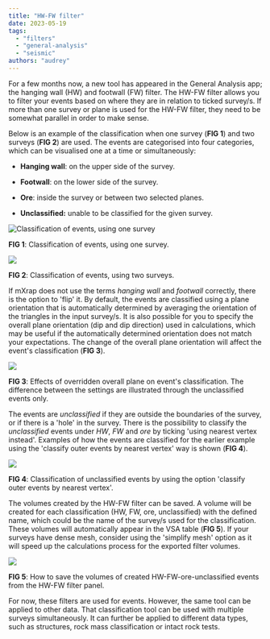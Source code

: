 ```yaml
---
title: "HW-FW filter"
date: 2023-05-19
tags:
  - "filters"
  - "general-analysis"
  - "seismic"
authors: "audrey"
---
```


For a few months now, a new tool has appeared in the General Analysis app; the hanging wall (HW) and footwall (FW) filter. The HW-FW filter allows you to filter your events based on where they are in relation to ticked survey/s. If more than one survey or plane is used for the HW-FW filter, they need to be somewhat parallel in order to make sense.

Below is an example of the classification when one survey (**FIG 1**) and two surveys (**FIG 2**) are used. The events are categorised into four categories, which can be visualised one at a time or simultaneously:

- **Hanging wall**: on the upper side of the survey.

- **Footwall**: on the lower side of the survey.

- **Ore**: inside the survey or between two selected planes.

- **Unclassified:** unable to be classified for the given survey.

![](/img/Classification_Events.png "Classification of events, using one survey")

**FIG 1**: Classification of events, using one survey.

![](/img/Classificaiton_2-survey.png)

**FIG 2**: Classification of events, using two surveys.

If mXrap does not use the terms _hanging wall_ and _footwall_ correctly, there is the option to 'flip' it. By default, the events are classified using a plane orientation that is automatically determined by averaging the orientation of the triangles in the input survey/s. It is also possible for you to specify the overall plane orientation (dip and dip direction) used in calculations, which may be useful if the automatically determined orientation does not match your expectations. The change of the overall plane orientation will affect the event's classification (**FIG 3**).

![](/img/Changing-overall-plane.png)

**FIG 3**: Effects of overridden overall plane on event's classification. The difference between the settings are illustrated through the unclassified events only.

The events are _unclassified_ if they are outside the boundaries of the survey, or if there is a 'hole' in the survey. There is the possibility to classify the _unclassified_ events under _HW_, _FW_ and _ore_ by ticking 'using nearest vertex instead'. Examples of how the events are classified for the earlier example using the 'classify outer events by nearest vertex' way is shown (**FIG 4**).

![](/img/Using-Nearest-Vertex.png)

**FIG 4**: Classification of unclassified events by using the option 'classify outer events by nearest vertex'.

The volumes created by the HW-FW filter can be saved. A volume will be created for each classification (HW, FW, ore, unclassified) with the defined name, which could be the name of the survey/s used for the classification. These volumes will automatically appear in the VSA table (**FIG 5**). If your surveys have dense mesh, consider using the 'simplify mesh' option as it will speed up the calculations process for the exported filter volumes.

![](/img/Save-Volume.png)

**FIG 5**: How to save the volumes of created HW-FW-ore-unclassified events from the HW-FW filter panel.

For now, these filters are used for events. However, the same tool can be applied to other data. That classification tool can be used with multiple surveys simultaneously. It can further be applied to different data types, such as structures, rock mass classification or intact rock tests.
